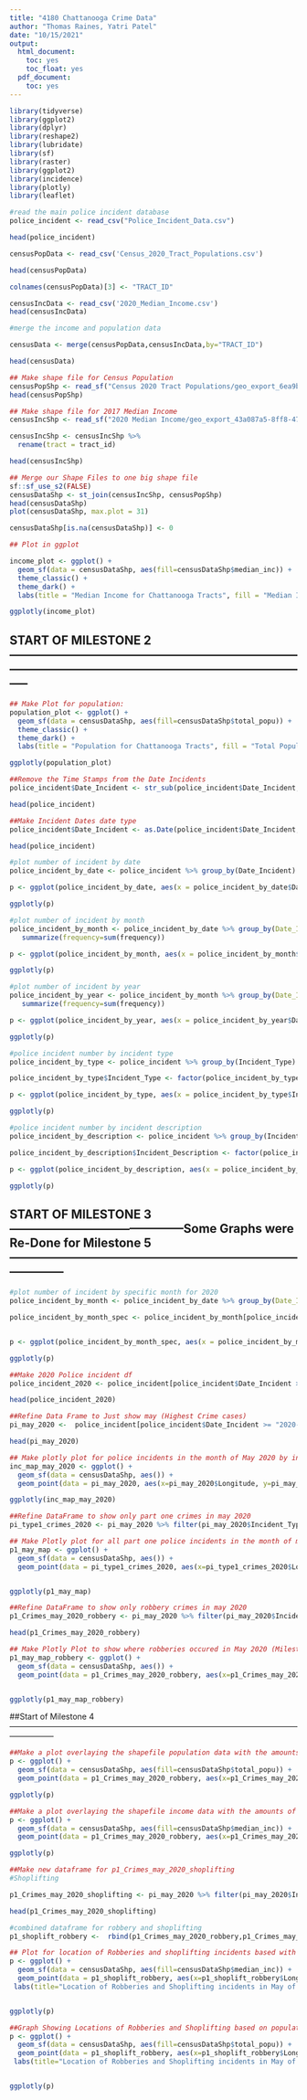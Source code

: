 ---
title: "4180 Chattanooga Crime Data"
author: "Thomas Raines, Yatri Patel"
date: "10/15/2021"
output:
  html_document:
    toc: yes
    toc_float: yes
  pdf_document:
    toc: yes
---

```{r}
library(tidyverse)
library(ggplot2)
library(dplyr)
library(reshape2)
library(lubridate)
library(sf)
library(raster)
library(ggplot2)
library(incidence)
library(plotly)
library(leaflet)
```



```{r}
#read the main police incident database
police_incident <- read_csv("Police_Incident_Data.csv")

head(police_incident)
```


```{r}
censusPopData <- read_csv('Census_2020_Tract_Populations.csv')

head(censusPopData)

colnames(censusPopData)[3] <- "TRACT_ID"
```

```{r}
censusIncData <- read_csv('2020_Median_Income.csv')
head(censusIncData)
```

```{r}
#merge the income and population data

censusData <- merge(censusPopData,censusIncData,by="TRACT_ID")

head(censusData)


```


```{r}
## Make shape file for Census Population
censusPopShp <- read_sf("Census 2020 Tract Populations/geo_export_6ea9b8b9-f93b-41bd-8242-39b59cd81ddc.shp")
head(censusPopShp)
```


```{r}
## Make shape file for 2017 Median Income
censusIncShp <- read_sf("2020 Median Income/geo_export_43a087a5-8ff8-4733-9a99-dd658a9c17f4.shp")

censusIncShp <- censusIncShp %>%
  rename(tract = tract_id)

head(censusIncShp)
```


```{r}
## Merge our Shape Files to one big shape file
sf::sf_use_s2(FALSE)
censusDataShp <- st_join(censusIncShp, censusPopShp)
head(censusDataShp)
plot(censusDataShp, max.plot = 31)

censusDataShp[is.na(censusDataShp)] <- 0
```


```{r}
## Plot in ggplot

income_plot <- ggplot() +
  geom_sf(data = censusDataShp, aes(fill=censusDataShp$median_inc)) +
  theme_classic() +
  theme_dark() + 
  labs(title = "Median Income for Chattanooga Tracts", fill = "Median Income")

ggplotly(income_plot)
```


## START OF MILESTONE 2 -----------------------------------------------------------------------------------------------------------------------------------------------------

```{r}

## Make Plot for population:
population_plot <- ggplot() +
  geom_sf(data = censusDataShp, aes(fill=censusDataShp$total_popu)) +
  theme_classic() +
  theme_dark() + 
  labs(title = "Population for Chattanooga Tracts", fill = "Total Population")

ggplotly(population_plot)

```

```{r}
##Remove the Time Stamps from the Date Incidents
police_incident$Date_Incident <- str_sub(police_incident$Date_Incident, 1, nchar(police_incident$Date_Incident)-12)

head(police_incident)
```

```{r}
##Make Incident Dates date type
police_incident$Date_Incident <- as.Date(police_incident$Date_Incident, format = "%m/%d/%Y")

head(police_incident)
```

```{r}
#plot number of incident by date 
police_incident_by_date <- police_incident %>% group_by(Date_Incident) %>% summarise(frequency = n())

p <- ggplot(police_incident_by_date, aes(x = police_incident_by_date$Date_Incident, y = police_incident_by_date$frequency)) + geom_col(fill="#BE93D4") + geom_smooth() + xlab("Year") + ylab("Number of Incident") + labs(title = "Police incident by Date")

ggplotly(p)
```

```{r}
#plot number of incident by month 
police_incident_by_month <- police_incident_by_date %>% group_by(Date_Incident=floor_date(Date_Incident, "month")) %>%
   summarize(frequency=sum(frequency))

p <- ggplot(police_incident_by_month, aes(x = police_incident_by_month$Date_Incident, y = police_incident_by_month$frequency)) + geom_col(fill="#BE93D4") + geom_smooth() + xlab("Month") + ylab("Number of Incident") + labs(title = "Police Incident by Month")

ggplotly(p)

```

```{r}
#plot number of incident by year
police_incident_by_year <- police_incident_by_month %>% group_by(Date_Incident=floor_date(Date_Incident, "year")) %>%
   summarize(frequency=sum(frequency))

p <- ggplot(police_incident_by_year, aes(x = police_incident_by_year$Date_Incident, y = police_incident_by_year$frequency)) + geom_col(fill="#BE93D4") + geom_smooth() + xlab("Year") + ylab("Number of Incident") + labs(title = "Police Incident by Year")

ggplotly(p)
```

```{r}
#police incident number by incident type
police_incident_by_type <- police_incident %>% group_by(Incident_Type) %>% summarise(frequency = n())

police_incident_by_type$Incident_Type <- factor(police_incident_by_type$Incident_Type, levels = unique(police_incident_by_type$Incident_Type)[order(police_incident_by_type$frequency, decreasing = TRUE)])

p <- ggplot(police_incident_by_type, aes(x = police_incident_by_type$Incident_Type, y = police_incident_by_type$frequency)) + geom_col(fill="#BE93D4") + geom_smooth() + xlab("Type") + ylab("Number of Incident") + labs(title = "Police Incident by Incident Type")

ggplotly(p)
```

```{r}
#police incident number by incident description
police_incident_by_description <- police_incident %>% group_by(Incident_Description) %>% summarise(frequency = n())

police_incident_by_description$Incident_Description <- factor(police_incident_by_description$Incident_Description, levels = unique(police_incident_by_description$Incident_Description)[order(police_incident_by_description$frequency, decreasing = TRUE)])

p <- ggplot(police_incident_by_description, aes(x = police_incident_by_description$Incident_Description, y = police_incident_by_description$frequency)) + geom_col(fill="#BE93D4") + xlab("Description") + ylab("Number of Incident") + theme(axis.text.x = element_text(angle = 90, vjust = 0.5, hjust=1)) +  labs(title = "Police Incident by Incident Description")

ggplotly(p)

```

## START OF MILESTONE 3 --------------------------------------------Some Graphs were Re-Done for Milestone 5 --------------------------------------------------------------------------------------

```{r}
#plot number of incident by specific month for 2020
police_incident_by_month <- police_incident_by_date %>% group_by(Date_Incident=floor_date(Date_Incident, "month")) %>% summarize(frequency=sum(frequency)) 

police_incident_by_month_spec <- police_incident_by_month[police_incident_by_month$Date_Incident >= "2020-01-01" & police_incident_by_month$Date_Incident <= "2020-12-31",]


p <- ggplot(police_incident_by_month_spec, aes(x = police_incident_by_month_spec$Date_Incident, y = police_incident_by_month_spec$frequency)) + geom_col(fill="#BE93D4") + geom_smooth() + xlab("Month") + ylab("Number of Incident") + labs(title = "Police Incident for 2020 aggregated by Month")

ggplotly(p)
```

```{r}
##Make 2020 Police incident df
police_incident_2020 <- police_incident[police_incident$Date_Incident >= "2020-01-01" & police_incident$Date_Incident <= "2020-12-31",]

head(police_incident_2020)

```

```{r}
##Refine Data Frame to Just show may (Highest Crime cases)
pi_may_2020 <-  police_incident[police_incident$Date_Incident >= "2020-05-01" & police_incident$Date_Incident <= "2020-05-31",]

head(pi_may_2020)

```

```{r}
## Make plotly plot for police incidents in the month of May 2020 by incident types (Milestone 5)
inc_map_may_2020 <- ggplot() +
  geom_sf(data = censusDataShp, aes()) +
  geom_point(data = pi_may_2020, aes(x=pi_may_2020$Longitude, y=pi_may_2020$Latitude, color=pi_may_2020$Incident_Type))  + labs(title="Location of Police Inicidents in May of 2020", x="Longitude", y= "Latitude", color="Incident Type") +theme(legend.position="bottom")

ggplotly(inc_map_may_2020)
```

```{r}
##Refine DataFrame to show only part one crimes in may 2020
pi_type1_crimes_2020 <- pi_may_2020 %>% filter(pi_may_2020$Incident_Type == "Part 1 Crimes")

```

```{r}
## Make Plotly plot for all part one police incidents in the month of may in 2020 (Milestone 5)
p1_may_map <- ggplot() +
  geom_sf(data = censusDataShp, aes()) +
  geom_point(data = pi_type1_crimes_2020, aes(x=pi_type1_crimes_2020$Longitude, y=pi_type1_crimes_2020$Latitude, color=pi_type1_crimes_2020$Incident_Description)) + labs(title="Location of Part 1 Police Inicidents in May of 2020", x="Longitude", y= "Latitude", color="Incident Description") +theme(legend.position="bottom")


ggplotly(p1_may_map)

```

```{r}
##Refine DataFrame to show only robbery crimes in may 2020
p1_Crimes_may_2020_robbery <- pi_may_2020 %>% filter(pi_may_2020$Incident_Description == "Robbery")

head(p1_Crimes_may_2020_robbery)

```

```{r}
## Make Plotly Plot to show where robberies occured in May 2020 (Milestone 5)
p1_may_map_robbery <- ggplot() +
  geom_sf(data = censusDataShp, aes()) +
  geom_point(data = p1_Crimes_may_2020_robbery, aes(x=p1_Crimes_may_2020_robbery$Longitude, y=p1_Crimes_may_2020_robbery$Latitude, color=p1_Crimes_may_2020_robbery$Incident_Description)) + labs(title="Location of Robberies in May of 2020", x="Longitude", y= "Latitude", color="Incident Type")


ggplotly(p1_may_map_robbery)

```



##Start of Milestone 4 -----------------------------------------------------------------------------------------------------------------------------
```{r}
##Make a plot overlaying the shapefile population data with the amounts of Part one crimes
p <- ggplot() +
  geom_sf(data = censusDataShp, aes(fill=censusDataShp$total_popu)) +
  geom_point(data = p1_Crimes_may_2020_robbery, aes(x=p1_Crimes_may_2020_robbery$Longitude, y=p1_Crimes_may_2020_robbery$Latitude, color=p1_Crimes_may_2020_robbery$Incident_Description)) + labs(title="Location of Robberies in May of 2020", x="Longitude", y= "Latitude", color="Incident Type", fill= "Population")

ggplotly(p)
```

```{r}
##Make a plot overlaying the shapefile income data with the amounts of Part one crimes
p <- ggplot() +
  geom_sf(data = censusDataShp, aes(fill=censusDataShp$median_inc)) +
  geom_point(data = p1_Crimes_may_2020_robbery, aes(x=p1_Crimes_may_2020_robbery$Longitude, y=p1_Crimes_may_2020_robbery$Latitude, color=p1_Crimes_may_2020_robbery$Incident_Description)) + labs(title="Location of Robberies in May of 2020", x="Longitude", y= "Latitude", color="Incident Type", fill= "Median Income")

ggplotly(p)
```


```{r}
##Make new dataframe for p1_Crimes_may_2020_shoplifting
#Shoplifting

p1_Crimes_may_2020_shoplifting <- pi_may_2020 %>% filter(pi_may_2020$Incident_Description == "Shoplifting")

head(p1_Crimes_may_2020_shoplifting)

#combined dataframe for robbery and shoplifting
p1_shoplift_robbery <-  rbind(p1_Crimes_may_2020_robbery,p1_Crimes_may_2020_shoplifting)
```


```{r}

## Plot for location of Robberies and shoplifting incidents based with median income (Milestone 5)
p <- ggplot() +
  geom_sf(data = censusDataShp, aes(fill=censusDataShp$median_inc)) +
  geom_point(data = p1_shoplift_robbery, aes(x=p1_shoplift_robbery$Longitude, y=p1_shoplift_robbery$Latitude, color= p1_shoplift_robbery$Incident_Description))+
 labs(title="Location of Robberies and Shoplifting incidents in May of 2020", x="Longitude", y= "Latitude", color="Incident Description", fill= "Median Income")


ggplotly(p)
```


```{r}
##Graph Showing Locations of Robberies and Shoplifting based on population density (Milestone 5)
p <- ggplot() +
  geom_sf(data = censusDataShp, aes(fill=censusDataShp$total_popu)) +
  geom_point(data = p1_shoplift_robbery, aes(x=p1_shoplift_robbery$Longitude, y=p1_shoplift_robbery$Latitude, color= p1_shoplift_robbery$Incident_Description))+
 labs(title="Location of Robberies and Shoplifting incidents in May of 2020", x="Longitude", y= "Latitude", color="Incident Description", fill= "Population")


ggplotly(p)
```

